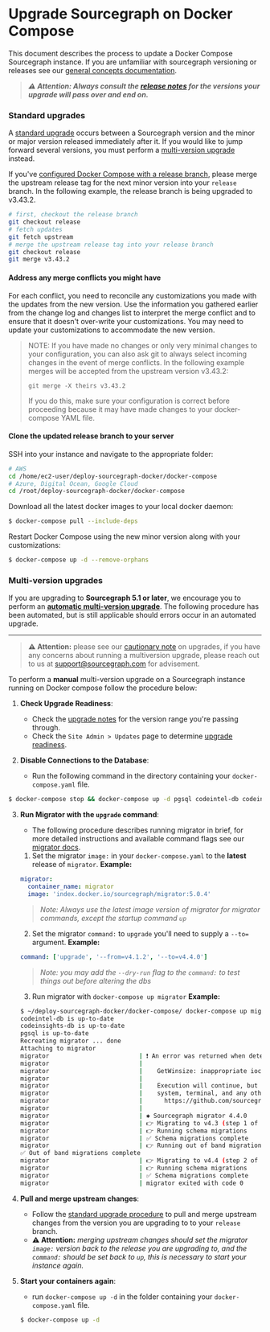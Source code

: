 # Upgrade Sourcegraph on Docker Compose

This document describes the process to update a Docker Compose Sourcegraph instance. If you are unfamiliar with sourcegraph versioning or releases see our [general concepts documentation](/admin/updates/).

> ***⚠️ Attention: Always consult the [release notes](/admin/updates/docker_compose) for the versions your upgrade will pass over and end on.***

### Standard upgrades

A [standard upgrade](/admin/updates/#upgrade-types) occurs between a Sourcegraph version and the minor or major version released immediately after it. If you would like to jump forward several versions, you must perform a [multi-version upgrade](#multi-version-upgrades) instead.

If you've [configured Docker Compose with a release branch](/admin/deploy/docker-compose/#step-1-prepare-the-deployment-repository), please merge the upstream release tag for the next minor version into your `release` branch. In the following example, the release branch is being upgraded to v3.43.2.

```sh
# first, checkout the release branch
git checkout release
# fetch updates
git fetch upstream
# merge the upstream release tag into your release branch
git checkout release
git merge v3.43.2
```

#### Address any merge conflicts you might have

For each conflict, you need to reconcile any customizations you made with the updates from the new version. Use the information you gathered earlier from the change log and changes list to interpret the merge conflict and to ensure that it doesn't over-write your customizations. You may need to update your customizations to accommodate the new version.

> NOTE: If you have made no changes or only very minimal changes to your configuration, you can also ask git to always select incoming changes in the event of merge conflicts. In the following example merges will be accepted from the upstream version v3.43.2:
>
> `git merge -X theirs v3.43.2`
>
> If you do this, make sure your configuration is correct before proceeding because it may have made changes to your docker-compose YAML file.

#### Clone the updated release branch to your server

SSH into your instance and navigate to the appropriate folder:

```sh
# AWS
cd /home/ec2-user/deploy-sourcegraph-docker/docker-compose
# Azure, Digital Ocean, Google Cloud
cd /root/deploy-sourcegraph-docker/docker-compose
```

Download all the latest docker images to your local docker daemon:

```sh
$ docker-compose pull --include-deps
```

Restart Docker Compose using the new minor version along with your customizations:

```sh
$ docker-compose up -d --remove-orphans
```

### Multi-version upgrades

If you are upgrading to **Sourcegraph 5.1 or later**, we encourage you to perform an [**automatic multi-version upgrade**](/admin/updates/automatic). The following procedure has been automated, but is still applicable should errors occur in an automated upgrade.

---

> **⚠️ Attention:** please see our [cautionary note](/admin/updates/#best-practices) on upgrades, if you have any concerns about running a multiversion upgrade, please reach out to us at [support@sourcegraph.com](mailto:support@sourcegraph.com) for advisement.

To perform a **manual** multi-version upgrade on a Sourcegraph instance running on Docker compose follow the procedure below:

1. **Check Upgrade Readiness**:
   - Check the [upgrade notes](/admin/updates/docker_compose#docker-compose-upgrade-notes) for the version range you're passing through.
   - Check the `Site Admin > Updates` page to determine [upgrade readiness](/admin/updates/#upgrade-readiness).

2. **Disable Connections to the Database**:
   - Run the following command in the directory containing your `docker-compose.yaml` file.
  ```sh
  $ docker-compose stop && docker-compose up -d pgsql codeintel-db codeinsights-db
  ```
3. **Run Migrator with the `upgrade` command**:
   - The following procedure describes running migrator in brief, for more detailed instructions and available command flags see our [migrator docs](/admin/updates/migrator/migrator-operations#docker-compose).
    1. Set the migrator `image:` in your `docker-compose.yaml` to the **latest** release of `migrator`. **Example:**
    ```yaml
    migrator:
      container_name: migrator
      image: 'index.docker.io/sourcegraph/migrator:5.0.4'
    ```
    > *Note: Always use the latest image version of migrator for migrator commands, except the startup command `up`*
    2. Set the migrator `command:` to `upgrade` you'll need to supply a `--to=` argument. **Example:**
    ```yaml
    command: ['upgrade', '--from=v4.1.2', '--to=v4.4.0']
    ```
    > *Note: you may add the `--dry-run` flag to the `command:` to test things out before altering the dbs*
    3. Run migrator with `docker-compose up migrator` **Example:**
    ```sh
    $ ~/deploy-sourcegraph-docker/docker-compose/ docker-compose up migrator
    codeintel-db is up-to-date
    codeinsights-db is up-to-date
    pgsql is up-to-date
    Recreating migrator ... done
    Attaching to migrator
    migrator                         | ❗️ An error was returned when detecting the terminal size and capabilities:
    migrator                         |
    migrator                         |    GetWinsize: inappropriate ioctl for device
    migrator                         |
    migrator                         |    Execution will continue, but please report this, along with your operating
    migrator                         |    system, terminal, and any other details, to:
    migrator                         |      https://github.com/sourcegraph/sourcegraph/issues/new
    migrator                         |
    migrator                         | ✱ Sourcegraph migrator 4.4.0
    migrator                         | 👉 Migrating to v4.3 (step 1 of 2)
    migrator                         | 👉 Running schema migrations
    migrator                         | ✅ Schema migrations complete
    migrator                         | 👉 Running out of band migrations [17 18]
    ✅ Out of band migrations complete
    migrator                         | 👉 Migrating to v4.4 (step 2 of 2)
    migrator                         | 👉 Running schema migrations
    migrator                         | ✅ Schema migrations complete
    migrator                         | migrator exited with code 0
    ```

4. **Pull and merge upstream changes**:
   - Follow the [standard upgrade procedure](#standard-upgrades) to pull and merge upstream changes from the version you are upgrading to to your `release` branch.
   - **⚠️ Attention:** *merging upstream changes should set the migrator `image:` version back to the release you are upgrading to, and the `command:` should be set back to `up`, this is necessary to start your instance again.*

5. **Start your containers again**:
   - run `docker-compose up -d` in the folder containing your `docker-compose.yaml` file.
   ```sh
   $ docker-compose up -d
   ```

